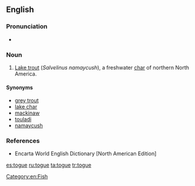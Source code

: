 ==English==

===Pronunciation===
* {{IPA|/toʊɡ/}}

===Noun===
{{en-noun|togue}}

# [[lake trout|Lake trout]] (''Salvelinus namaycush''), a freshwater [[char]] of northern North America.

====Synonyms====
* [[grey trout]]
* [[lake char]]
* [[mackinaw]]
* [[touladi]]
* [[namaycush]]

===References===
* Encarta World English Dictionary [North American Edition]

[[Category:en:Fish]]

[[es:togue]]
[[ru:togue]]
[[ta:togue]]
[[tr:togue]]